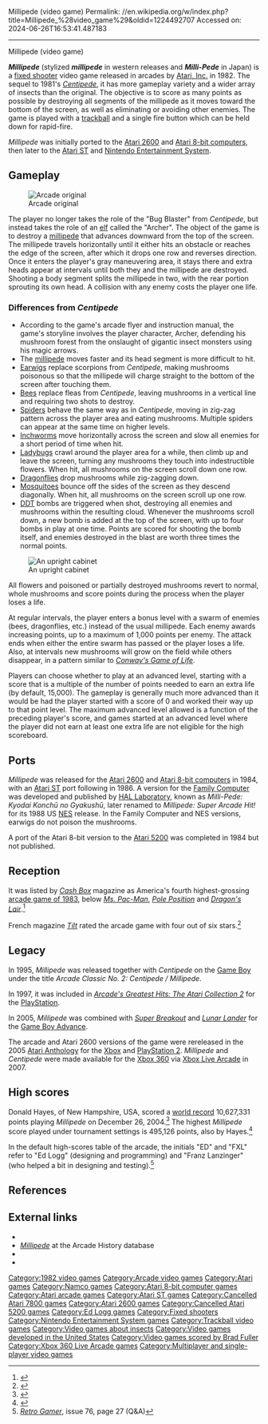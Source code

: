 Millipede (video game)
Permalink: //en.wikipedia.org/w/index.php?title=Millipede_%28video_game%29&oldid=1224492707
Accessed on: 2024-06-26T16:53:41.487183



------
Millipede (video game)
{{short description|1982 video game}}
{{Infobox video game
| title = Millipede
| image = Millipede Poster.png
| image_size = 225px
| caption = Arcade flyer
| developer = [[Atari, Inc.]]
| publisher = {{vgrelease|NA|Atari, Inc.|JP|[[Namco]]}}
| designer = [[Ed Logg]]
| programmer = '''Arcade'''<br>Ed Logg<br>[[Mark Cerny]]<br>'''Atari 2600'''<br>Dave Staugas<ref name=giantlist/><br>'''Atari 8-bit'''<br>Steve Crandall<ref name="giantlist">{{cite web|last1=Hague|first1=James|title=The Giant List of Classic Game Programmers|url=https://dadgum.com/giantlist/}}</ref>
| artist = '''Atari 2600'''<br>Jerome Dourmat
| released = '''Arcade'''{{vgrelease|NA|November 12, 1982<ref>{{cite web |title=Millipede (Registration Number PA0000168302) |url=https://cocatalog.loc.gov |website=[[United States Copyright Office]] |access-date=24 May 2021}}</ref>|EU|April 1983<ref>{{cite magazine |title=Arcade Action |magazine=[[Computer and Video Games]] |date=16 April 1983 |issue=19 (May 1983) |pages=30–1 |url=https://www.solvalou.com/arcade/reviews/176/491}}</ref>|JP|1984<ref>{{cite web |title=Millipede |url=https://mediaarts-db.bunka.go.jp/id/M731118 |website=Media Arts Database |publisher=[[Agency for Cultural Affairs]] |access-date=31 May 2021}}</ref>}}'''Atari 2600'''{{vgrelease|NA|March 1984<ref>{{cite web |last1=Hahn |first1=Duane Alan |title=1984: Atari 2600 Video Game Release Dates with Pop Culture Atmosphere |url=https://www.randomterrain.com/atari-2600-memories-history-1984.html |website=Random Terrain}}</ref>}}'''Atari 8-bit'''{{vgrelease|NA|1984}}'''Atari ST'''{{vgrelease|NA|1986}}'''NES'''{{vgrelease|NA|1988}}'''Famicom'''{{vgrelease|JP|October 01, 1987}}
| genre = [[Fixed shooter]]
| modes = [[Single-player video game|Single-player]], 2 players alternating
| platforms = [[Arcade video game|Arcade]], [[Atari 2600]], [[Atari 8-bit]], [[Atari ST]], [[Nintendo Entertainment System|NES]]
}}

'''''Millipede''''' (stylized '''''millipede''''' in western releases and '''''Milli-Pede''''' in Japan) is a [[fixed shooter]] video game released in arcades by [[Atari, Inc.]] in 1982. The sequel to 1981's ''[[Centipede (video game)|Centipede]]'', it has more gameplay variety and a wider array of insects than the original. The objective is to score as many points as possible by destroying all segments of the millipede as it moves toward the bottom of the screen, as well as eliminating or avoiding other enemies. The game is played with a [[trackball]] and a single fire button which can be held down for rapid-fire.

''Millipede'' was initially ported to the [[Atari 2600]] and [[Atari 8-bit computers]], then later to the [[Atari ST]] and [[Nintendo Entertainment System]].

== Gameplay ==
[[Image:millipedearcadegame.png|thumb|left|Arcade original]]

The player no longer takes the role of the "Bug Blaster" from ''Centipede'', but instead takes the role of an [[elf]] called the "Archer". The object of the game is to destroy a [[millipede]] that advances downward from the top of the screen. The millipede travels horizontally until it either hits an obstacle or reaches the edge of the screen, after which it drops one row and reverses direction. Once it enters the player's gray maneuvering area, it stays there and extra heads appear at intervals until both they and the millipede are destroyed. Shooting a body segment splits the millipede in two, with the rear portion sprouting its own head. A collision with any enemy costs the player one life.

===Differences from ''Centipede''===
* According to the game's arcade flyer and instruction manual, the game's storyline involves the player character, Archer, defending his mushroom forest from the onslaught of gigantic insect monsters using his magic arrows.
* The [[millipede]] moves faster and its head segment is more difficult to hit.
* [[Earwig]]s replace scorpions from ''Centipede'', making mushrooms poisonous so that the millipede will charge straight to the bottom of the screen after touching them.
* [[Bee]]s replace fleas from ''Centipede'', leaving mushrooms in a vertical line and requiring two shots to destroy.
* [[Spider]]s behave the same way as in ''Centipede'', moving in zig-zag pattern across the player area and eating mushrooms. Multiple spiders can appear at the same time on higher levels.
* [[Inchworm]]s move horizontally across the screen and slow all enemies for a short period of time when hit.
* [[Ladybug]]s crawl around the player area for a while, then climb up and leave the screen, turning any mushrooms they touch into indestructible flowers. When hit, all mushrooms on the screen scroll down one row.
* [[Dragonflies]] drop mushrooms while zig-zagging down.
* [[Mosquito]]es bounce off the sides of the screen as they descend diagonally. When hit, all mushrooms on the screen scroll up one row.
* [[DDT]] bombs are triggered when shot, destroying all enemies and mushrooms within the resulting cloud. Whenever the mushrooms scroll down, a new bomb is added at the top of the screen, with up to four bombs in play at one time. Points are scored for shooting the bomb itself, and enemies destroyed in the blast are worth three times the normal points.

[[Image:Musée Mécanique 218.JPG|thumb|An upright cabinet]]

All flowers and poisoned or partially destroyed mushrooms revert to normal, whole mushrooms and score points during the process when the player loses a life.

At regular intervals, the player enters a bonus level with a swarm of enemies (bees, dragonflies, etc.) instead of the usual millipede. Each enemy awards increasing points, up to a maximum of 1,000 points per enemy. The attack ends when either the entire swarm has passed or the player loses a life. Also, at intervals new mushrooms will grow on the field while others disappear, in a pattern similar to ''[[Conway's Game of Life]]''.

Players can choose whether to play at an advanced level, starting with a score that is a multiple of the number of points needed to earn an extra life (by default, 15,000). The gameplay is generally much more advanced than it would be had the player started with a score of 0 and worked their way up to that point level. The maximum advanced level allowed is a function of the preceding player's score, and games started at an advanced level where the player did not earn at least one extra life are not eligible for the high scoreboard.

== Ports ==
''Millipede'' was released for the [[Atari 2600]] and [[Atari 8-bit computers]] in 1984, with an [[Atari ST]] port following in 1986. A version for the [[Family Computer]] was developed and published by [[HAL Laboratory]], known as ''Milli-Pede: Kyodai Konchū no Gyakushū'', later renamed to ''Millipede: Super Arcade Hit!'' for its 1988 US [[NES]] release. In the Family Computer and NES versions, earwigs do not poison the mushrooms.

A port of the Atari 8-bit version to the [[Atari 5200]] was completed in 1984 but not published.

== Reception ==
It was listed by ''[[Cash Box]]'' magazine as America's fourth highest-grossing [[1983 in video games|arcade game of 1983]], below ''[[Ms. Pac-Man]]'', ''[[Pole Position]]'' and ''[[Dragon's Lair (1983 video game)|Dragon's Lair]]''.<ref>{{cite magazine |title=Cash Box Jukebox/Games Survey |magazine=[[Cash Box]] |date=October 29, 1983 |page=46 |url=https://archive.org/details/cashbox45unse_20/page/54 |publisher=Cash Box Pub. Co.}}</ref>

French magazine ''[[Tilt (French magazine)|Tilt]]'' rated the arcade game with four out of six stars.<ref name="Tilt">{{cite magazine |title=Service Compris Arcade: Les Seuers Froides |magazine=[[Tilt (French magazine)|Tilt]] |date=May 16, 1983 |issue=5 |pages=72–3 |lang=fr |url=https://archive.org/details/Tilt005/page/n71/mode/2up}}</ref>

== Legacy ==
In 1995, ''Millipede'' was released together with ''Centipede'' on the [[Game Boy]] under the title ''Arcade Classic No. 2: Centipede / Millipede''.

In 1997, it was included in ''[[Arcade's Greatest Hits: The Atari Collection 2]]'' for the [[PlayStation]].

In 2005, ''Millipede'' was combined with ''[[Super Breakout]]'' and ''[[Lunar Lander (1979 video game)|Lunar Lander]]'' for the [[Game Boy Advance]].

The arcade and Atari 2600 versions of the game were rereleased in the 2005 [[Atari Anthology]] for the [[Xbox]] and [[PlayStation 2]]. ''Millipede'' and ''Centipede'' were made available for the [[Xbox 360]] via [[Xbox Live Arcade]] in 2007.

==High scores==
Donald Hayes, of New Hampshire, USA, scored a [[world record]] 10,627,331 points playing ''Millipede'' on December 26, 2004.<ref>{{cite web | url= http://www.twingalaxies.com/index.aspx?c=22&pi=2&gi=3232&vi=1373 | title= Twin Galaxies' Marathon Millipede High Score Rankings | accessdate= 27 December 2009 | url-status= dead | archiveurl= https://web.archive.org/web/20081004120508/http://www.twingalaxies.com/index.aspx?c=22&pi=2&gi=3232&vi=1373 | archivedate= 4 October 2008}}</ref><!-- Note: Guiness World Records source their Arcade world records scores from Twin Galaxies -->  The highest ''Millipede'' score played under tournament settings is 495,126 points, also by Hayes.<ref>{{Cite web|url=http://www.twingalaxies.com/scores.php?player=12711|title=Twin Galaxies}}</ref>

In the default high-scores table of the arcade, the initials "ED" and "FXL" refer to "Ed Logg" (designing and programming) and "Franz Lanzinger" (who helped a bit in designing and testing).<ref>''[[Retro Gamer]]'', issue 76, page 27 (Q&A)</ref>

== References ==
{{reflist}}

==External links==
{{Portal|1980s|Video games}}
* {{KLOV game|id=8698|name=Millipede}}
* [http://www.arcade-history.com/?page=detail&id=1633 ''Millipede''] at the Arcade History database
* {{atarimania|id=18247}}
* {{atarimania|id=9986}}

{{Centipede series}}

[[Category:1982 video games]]
[[Category:Arcade video games]]
[[Category:Atari games]]
[[Category:Namco games]]
[[Category:Atari 8-bit computer games]]
[[Category:Atari arcade games]]
[[Category:Atari ST games]]
[[Category:Cancelled Atari 7800 games]]
[[Category:Atari 2600 games]]
[[Category:Cancelled Atari 5200 games]]
[[Category:Ed Logg games]]
[[Category:Fixed shooters]]
[[Category:Nintendo Entertainment System games]]
[[Category:Trackball video games]]
[[Category:Video games about insects]]
[[Category:Video games developed in the United States]]
[[Category:Video games scored by Brad Fuller]]
[[Category:Xbox 360 Live Arcade games]]
[[Category:Multiplayer and single-player video games]]